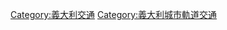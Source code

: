 {{Navbox 
| name      = 義大利城市公共運輸
| state     = {{{state|}}}
| title     = {{flagdeco|Italy}} 義大利城市公共運輸系統
|listclass = hlist
| image      = [[File:ATM 1609.jpg|100px|Tram 1609 in Piazza Castello, Milan]]
| group1    = [[巴士快速交通系統|快捷公車]]
| list1     =
*{{link-en|Metromare快捷公車|Metromare|里米尼-里喬內}}
| group2    = [[通勤鐵路]]
| list2     =
* {{link-en|巴里都會鐵路服務|Bari metropolitan railway service|巴里}}
* {{link-en|波隆那通勤鐵路|Bologna metropolitan railway service|波隆那}}
* {{link-en|卡尼亞里通勤鐵路|Commuter rail in Cagliari|卡尼亞里}}
* {{link-en|卡坦扎羅通勤鐵路|Commuter rail in Catanzaro|卡坦扎羅}}
* {{link-en|熱拿亞通勤鐵路|Genoa urban railway service|熱拿亞}}
* {{link-en|墨西拿通勤鐵路|Commuter rail in Messina|墨西拿}}
* [[米蘭城鐵|米蘭]]
* 那不勒斯
** {{link-en|那不勒斯都市鐵路系統2號線|Line 2 (Naples)|2號線}}
** {{link-en|環狀鐵路 (那不勒斯)|Circumflegrea railway|環狀鐵路}}
** {{link-en|環維蘇威鐵路|Circumvesuviana|環維蘇威}}
** {{link-en|庫馬納鐵路|Cumana railway|庫馬納}}
** {{link-en|那不勒斯勤-阿韋爾薩鐵路|Naples–Aversa railway}}
* {{link-en|巴勒莫都會鐵路服務|Palermo metropolitan railway service|巴勒莫}}
* {{link-en|佩魯賈通勤鐵路|Commuter rail in Perugia|佩魯賈}}
* {{link-en|波坦察都會鐵路服務|Potenza metropolitan railway service|波坦察}}
* [[卡拉布里亞雷焦都市鐵路|卡拉布里亞雷焦]]
* [[羅馬城鐵|羅馬]]
** {{link-en|拉齊奧地區鐵路|FL lines|拉齊奧}}
** {{link-en|羅馬-賈爾迪內蒂鐵路|Rome–Giardinetti railway|羅馬-賈爾迪內蒂}}
** {{link-en|羅馬-麗都鐵路|Rome–Lido railway|羅馬-麗都}}
** {{link-en|羅馬-維泰博鐵路|Rome–Civita Castellana–Viterbo railway|羅馬-維泰博}}
* {{link-en|薩萊諾都會鐵路服務|Salerno metropolitan railway service|薩萊諾}}
* {{link-en|提契諾州通勤鐵路網|Rete celere del Canton Ticino|提契諾-倫巴第}}
* {{link-en|杜林都會鐵路服務|Turin metropolitan railway service|杜林}}
* {{link-en|托斯卡納地區鐵路系統|Memorario|托斯卡納}}
| group3    = [[地鐵]]
| list3     =
* [[布雷西亞地鐵|布雷西亞]]
* [[卡塔尼亚地铁|卡塔尼亞]]
* [[熱那亞捷運|熱那亞]]
* [[米兰地铁|米蘭]]
* [[拿坡里地鐵|拿坡里]]
* [[羅馬地鐵|羅馬]]
* [[都灵地铁|杜林]]
| group4     = [[路面電車|路面電車（路面輕軌）]]
| list4     = {{navbox|subgroup
    | group1 = 營運中
    | list1  =
* {{link-en|貝爾加莫-阿爾比諾輕軌|Bergamo–Albino light rail|貝爾加莫-阿爾比諾}}
* {{link-en|卡尼亞里輕軌|Cagliari light rail|卡尼亞里}}
* [[佛羅倫斯電車|佛羅倫斯]]
* {{link-en|墨西拿路面電車|Trams in Messina|墨西拿}}
* {{link-en|梅斯特雷路面電車|Trams in Mestre|梅斯特雷}}
* {{link-en|米蘭有軌電車|Trams in Milan|米蘭}}
* {{link-en|米蘭-林比亞泰路面電車|Milano–Limbiate tramway|米蘭-林比亞泰}}
* {{link-en|那不勒斯路面電車|Trams in Naples|那不勒斯}}
* {{link-en|巴都亞路面電車|Trams in Padua|巴都亞}}
* {{link-en|巴勒莫路面電車|Trams in Palermo|巴勒莫}}
* {{link-en|羅馬路面電車|Trams in Rome|羅馬}}
* {{link-en|薩薩里電車|Metrosassari|薩薩里}}
* {{link-en|杜林面電車|Trams in Turin|杜林}}
* {{link-en|的里雅斯特-奧皮奇納路面電車|-Trieste–Opicina tramway|的里雅斯特-奧皮奇納}}
    | group2 = 已結束營運
    | list2  =
* ''{{link-en|波隆那路面電車|Trams in Bologna|波隆那}}''
* ''{{link-en|熱那亞有軌電車|Rete tranviaria di Genova|熱那亞}}''
* ''{{link-en|的里雅斯特路面電車|Trams in Trieste|的里雅斯特}}''
    }}
| group5     = [[無軌電車]]
| list5     = {{navbox|subgroup
    | group1 = 營運中
    | list1  =
* {{link-en|安科納無軌電車|Trolleybuses in Ancona|安科納}}
* {{link-en|波隆那無軌電車|Trolleybuses in Bologna|波隆那}}
* {{link-en|卡尼亞里無軌電車|Trolleybuses in Cagliari|卡尼亞里}}
* {{link-en|基替無軌電車|Trolleybuses in Chieti|基替}}
* {{link-en|熱那亞無軌電車|Trolleybuses in Genoa|熱那亞}}
* {{link-en|拉斯佩齊亞無軌電車|Trolleybuses in La Spezia|拉斯佩齊亞}}
* {{link-en|萊可仕無軌電車|Trolleybuses in Lecce|萊可仕}}
* {{link-en|米蘭無軌電車|Trolleybuses in Milan|米蘭}}
* {{link-en|摩德納無軌電車|Trolleybuses in Modena|摩德納}}
* {{link-en|那不勒斯無軌電車|Trolleybuses in Naples|那不勒斯}}
* {{link-en|帕瑪無軌電車|Trolleybuses in Parma|帕瑪}}
* {{link-en|里喬內無軌電車|Trolleybuses in Rimini|里喬內}}
* {{link-en|羅馬無軌電車|Trolleybuses in Rome|羅馬}}
* {{link-en|聖里摩無軌電車|Trolleybuses in Sanremo|聖里摩}}
    | group2 = 已結束營運
    | list2  =
* ''{{link-en|的里雅斯特無軌電車|Trolleybuses in Trieste|的里雅斯特}}''
    }}
| group6     = [[旅客捷運系統]]
| list6      =
* [[馬可尼快線|波隆那]]
* {{link-en|米蘭自動輕軌|MeLA|米蘭}}
* {{link-en|佩魯賈迷你地鐵|MiniMetro|佩魯賈}}
* {{link-en|威尼斯旅客捷運系統|People_Mover_(Venice)|威尼斯}}
}}<noinclude>

{{collapsible option}}
[[Category:義大利交通]]
[[Category:義大利城市軌道交通]]



</noinclude>